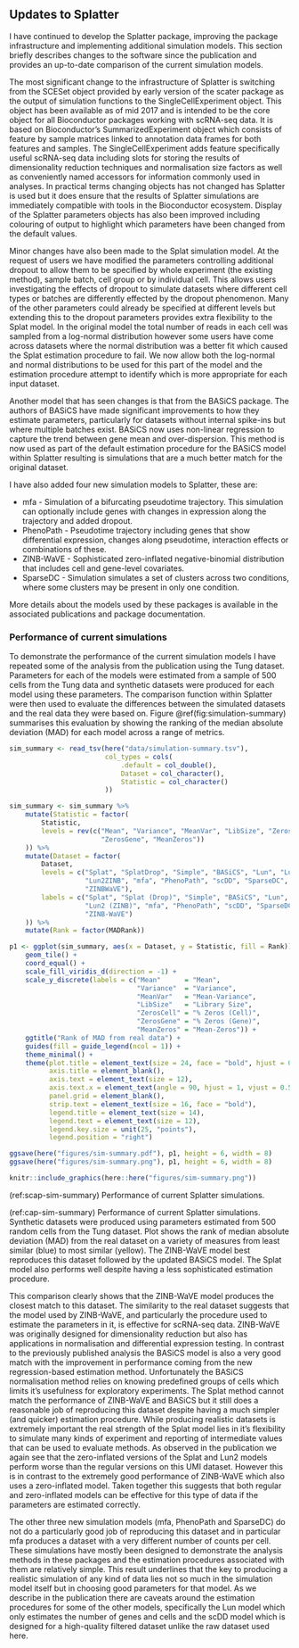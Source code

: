 ## Updates to Splatter

I have continued to develop the Splatter package, improving the package
infrastructure and implementing additional simulation models. This section
briefly describes changes to the software since the publication and provides an
up-to-date comparison of the current simulation models.

The most significant change to the infrastructure of Splatter is switching from
the SCESet object provided by early version of the scater package as the output
of simulation functions to the SingleCellExperiment object. This object has
been available as of mid 2017 and is intended to be the core object for all
Bioconductor packages working with scRNA-seq data. It is based on
Bioconductor's SummarizedExperiment object which consists of feature by sample
matrices linked to annotation data frames for both features and samples. The
SingleCellExperiment adds feature specifically useful scRNA-seq data including
slots for storing the results of dimensionality reduction techniques and
normalisation size factors as well as conveniently named accessors for
information commonly used in analyses. In practical terms changing objects has
not changed has Splatter is used but it does ensure that the results of Splatter
simulations are immediately compatible with tools in the Bioconductor ecosystem.
Display of the Splatter parameters objects has also been improved including
colouring of output to highlight which parameters have been changed from the
default values.

Minor changes have also been made to the Splat simulation model. At the request
of users we have modified the parameters controlling additional dropout to allow
them to be specified by whole experiment (the existing method), sample batch,
cell group or by individual cell. This allows users investigating the effects
of dropout to simulate datasets where different cell types or batches are
differently effected by the dropout phenomenon. Many of the other parameters
could already be specified at different levels but extending this to the dropout
parameters provides extra flexibility to the Splat model. In the original model
the total number of reads in each cell was sampled from a log-normal
distribution however some users have come across datasets where the normal
distribution was a better fit which caused the Splat estimation procedure to
fail. We now allow both the log-normal and normal distributions to be used for
this part of the model and the estimation procedure attempt to identify which is
more appropriate for each input dataset.

Another model that has seen changes is that from the BASiCS package.
The authors of BASiCS have made significant improvements to how they estimate
parameters, particularly for datasets without internal spike-ins but where
multiple batches exist. BASiCS now uses non-linear regression to capture the
trend between gene mean and over-dispersion. This method is now used as part of
the default estimation procedure for the BASiCS model within Splatter resulting
is simulations that are a much better match for the original dataset.

I have also added four new simulation models to Splatter, these are:

* mfa - Simulation of a bifurcating pseudotime trajectory. This simulation can
  optionally include genes with changes in expression along the trajectory and
  added dropout.
* PhenoPath - Pseudotime trajectory including genes that show differential
  expression, changes along pseudotime, interaction effects or combinations of
  these.
* ZINB-WaVE - Sophisticated zero-inflated negative-binomial distribution that
  includes cell and gene-level covariates.
* SparseDC - Simulation simulates a set of clusters across two conditions, where
  some clusters may be present in only one condition.

More details about the models used by these packages is available in the
associated publications and package documentation.

### Performance of current simulations

To demonstrate the performance of the current simulation models I have repeated
some of the analysis from the publication using the Tung dataset. Parameters for
each of the models were estimated from a sample of 500 cells from the Tung data
and synthetic datasets were produced for each model using these parameters. The
comparison function within Splatter were then used to evaluate the differences
between the simulated datasets and the real data they were based on. Figure
\@ref(fig:simulation-summary) summarises this evaluation by showing the ranking
of the median absolute deviation (MAD) for each model across a range of metrics.

```r
sim_summary <- read_tsv(here("data/simulation-summary.tsv"),
                        col_types = cols(
                            .default = col_double(),
                            Dataset = col_character(),
                            Statistic = col_character()
                        ))

sim_summary <- sim_summary %>%
    mutate(Statistic = factor(
        Statistic,
        levels = rev(c("Mean", "Variance", "MeanVar", "LibSize", "ZerosCell",
                       "ZerosGene", "MeanZeros"))
    )) %>%
    mutate(Dataset = factor(
        Dataset,
        levels = c("Splat", "SplatDrop", "Simple", "BASiCS", "Lun", "Lun2",
                   "Lun2ZINB", "mfa", "PhenoPath", "scDD", "SparseDC",
                   "ZINBWaVE"),
        labels = c("Splat", "Splat (Drop)", "Simple", "BASiCS", "Lun", "Lun2",
                   "Lun2 (ZINB)", "mfa", "PhenoPath", "scDD", "SparseDC",
                   "ZINB-WaVE")
    )) %>%
    mutate(Rank = factor(MADRank))

p1 <- ggplot(sim_summary, aes(x = Dataset, y = Statistic, fill = Rank)) +
    geom_tile() +
    coord_equal() +
    scale_fill_viridis_d(direction = -1) +
    scale_y_discrete(labels = c("Mean"      = "Mean",
                                "Variance"  = "Variance",
                                "MeanVar"   = "Mean-Variance",
                                "LibSize"   = "Library Size",
                                "ZerosCell" = "% Zeros (Cell)",
                                "ZerosGene" = "% Zeros (Gene)",
                                "MeanZeros" = "Mean-Zeros")) +
    ggtitle("Rank of MAD from real data") +
    guides(fill = guide_legend(ncol = 1)) +
    theme_minimal() +
    theme(plot.title = element_text(size = 24, face = "bold", hjust = 0.4),
          axis.title = element_blank(),
          axis.text = element_text(size = 12),
          axis.text.x = element_text(angle = 90, hjust = 1, vjust = 0.5),
          panel.grid = element_blank(),
          strip.text = element_text(size = 16, face = "bold"),
          legend.title = element_text(size = 14),
          legend.text = element_text(size = 12),
          legend.key.size = unit(25, "points"),
          legend.position = "right")

ggsave(here("figures/sim-summary.pdf"), p1, height = 6, width = 8)
ggsave(here("figures/sim-summary.png"), p1, height = 6, width = 8)

knitr::include_graphics(here::here("figures/sim-summary.png"))
```

(ref:scap-sim-summary) Performance of current Splatter simulations.

(ref:cap-sim-summary) Performance of current Splatter simulations. Synthetic datasets were produced using parameters estimated from 500 random cells from the Tung dataset. Plot shows the rank of median absolute deviation (MAD) from the real dataset on a variety of measures from least similar (blue) to most similar (yellow). The ZINB-WaVE model best reproduces this dataset followed by the updated BASiCS model. The Splat model also performs well despite having a less sophisticated estimation procedure.

This comparison clearly shows that the ZINB-WaVE model produces the closest
match to this dataset. The similarity to the real dataset suggests that the
model used by ZINB-WaVE, and particularly the procedure used to estimate the
parameters in it, is effective for scRNA-seq data. ZINB-WaVE was originally
designed for dimensionality reduction but also has applications in
normalisation and differential expression testing. In contrast to the
previously published analysis the BASiCS model is also a very good match with
the improvement in performance coming from the new regression-based estimation
method. Unfortunately the BASiCS normalisation method relies on knowing
predefined groups of cells which limits it's usefulness for exploratory
experiments. The Splat method cannot match the performance of ZINB-WaVE and
BASiCS but it still does a reasonable job of reproducing this dataset despite
having a much simpler (and quicker) estimation procedure. While producing
realistic datasets is extremely important the real strength of the Splat model
lies in it's flexibility to simulate many kinds of experiment and reporting of
intermediate values that can be used to evaluate methods. As observed in the
publication we again see that the zero-inflated versions of the Splat and Lun2
models perform worse than the regular versions on this UMI dataset. However this
is in contrast to the extremely good performance of ZINB-WaVE which also uses
a zero-inflated model. Taken together this suggests that both regular and
zero-inflated models can be effective for this type of data if the parameters
are estimated correctly.

The other three new simulation models (mfa, PhenoPath and SparseDC) do not do
a particularly good job of reproducing this dataset and in particular mfa
produces a dataset with a very different number of counts per cell. These
simulations have mostly been designed to demonstrate the analysis methods in
these packages and the estimation procedures associated with them are
relatively simple. This result underlines that the key to producing a realistic
simulation of any kind of data lies not so much in the simulation model itself
but in choosing good parameters for that model. As we describe in the
publication there are caveats around the estimation procedures for some of the
other models, specifically the Lun model which only estimates the number of
genes and cells and the scDD model which is designed for a high-quality filtered
dataset unlike the raw dataset used here.
